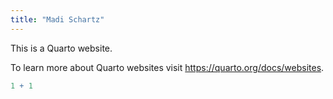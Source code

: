 ```yaml
---
title: "Madi Schartz"
---
```


This is a Quarto website.

To learn more about Quarto websites visit <https://quarto.org/docs/websites>.

```r
1 + 1
```
